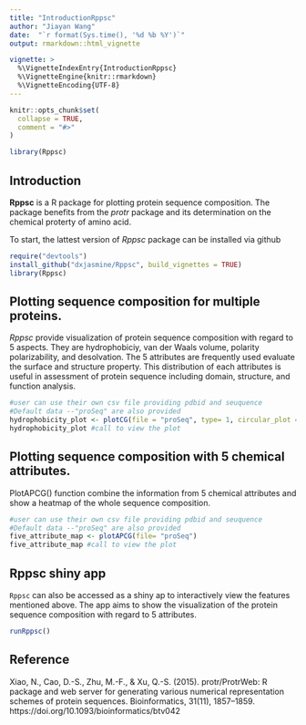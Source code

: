 ```yaml
---
title: "IntroductionRppsc"
author: "Jiayan Wang"
date:  "`r format(Sys.time(), '%d %b %Y')`"
output: rmarkdown::html_vignette

vignette: >
  %\VignetteIndexEntry{IntroductionRppsc}
  %\VignetteEngine{knitr::rmarkdown}
  %\VignetteEncoding{UTF-8}
---
```


```r
knitr::opts_chunk$set(
  collapse = TRUE,
  comment = "#>"
)
```

```r
library(Rppsc)
```

## Introduction

**Rppsc** is a R package for plotting protein sequence composition. The package benefits from the *protr* package and its determination on the chemical proterty of amino acid.

To start, the lattest version of *Rppsc* package can be installed via github 
```r
require("devtools")
install_github("dxjasmine/Rppsc", build_vignettes = TRUE)
library(Rppsc)
```


## Plotting sequence composition for multiple proteins. 
*Rppsc* provide visualization of protein sequence composition with regard to 5 aspects. They are hydrophobiciy, van der Waals volume, polarity
polarizability, and desolvation. The 5 attributes are frequently used evaluate the surface and structure property. This distribution of each attributes is useful in assessment of protein sequence including domain, structure, and function analysis. 


```r
#user can use their own csv file providing pdbid and seuquence
#Default data --"proSeq" are also provided
hydrophobicity_plot <- plotCG(file = "proSeq", type= 1, circular_plot = TRUE)
hydrophobicity_plot #call to view the plot
```

## Plotting sequence composition with 5 chemical attributes.

PlotAPCG() function combine the information from 5 chemical attributes and show a heatmap of the whole sequence composition.


```r
#user can use their own csv file providing pdbid and seuquence
#Default data --"proSeq" are also provided
five_attribute_map <- plotAPCG(file= "proSeq")
five_attribute_map #call to view the plot
```

## Rppsc shiny app
`Rppsc` can also be accessed as a shiny ap to interactively view the features mentioned above. The app aims to show the visualization of the protein sequence composition with regard to 5 attributes. 

```r
runRppsc()

```

## Reference
Xiao, N., Cao, D.-S., Zhu, M.-F., & Xu, Q.-S. (2015). protr/ProtrWeb: R package and web server for generating various numerical representation schemes of protein sequences. Bioinformatics, 31(11), 1857–1859. https://doi.org/10.1093/bioinformatics/btv042

